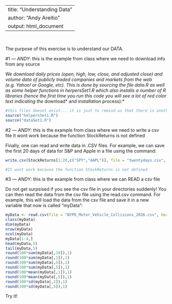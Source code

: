 
---
title: "Understanding Data"
author: "Andy Areitio"
output: html_document
---


<br>

The purpose of this exercise is to understand our DATA.

#1 --- *ANDY*: this is the example from class where  we need to download info from any source

*We download daily prices (open, high, low, close, and adjusted close) and volume data of publicly traded companies and markets from the web (e.g. Yahoo! or Google, etc). This is done by sourcing the file data.R as well as some helper functions in herpersSet1.R which also installs a number of R libraries (hence the first time you run this code you will see a lot of red color text indicating the *download* and *installation* process):*

```r
#this files doesnt exist... it is just to remind us that there is another way to access data!
source("helpersSet1.R")
source("dataSet1.R")
```

#2 --- *ANDY*: this is the example from class where  we need to write a csv file
It wont work because the function StockReturns is not defined


Finally, one can read and write data in .CSV files. For example, we can save the first 20 days of data for S&P and Apple in a file using the command:

```r
write.csv(StockReturns[1:20,c("SPY","AAPL")], file = "twentydays.csv", row.names = TRUE, col.names = TRUE)

#It wont work because the function StockReturns is not defined
```


#3 --- *ANDY*: this is the example from class where we can READ a csv file

Do not get surpsised if you see the csv file in your directories suddenly! You can then read the data from the csv file using the read.csv command. For example, this will load the data from the csv file and save it in a new variable that now is called "myData": 

```r
myData <- read.csv(file = "NYPD_Motor_Vehicle_Collisions_2016.csv", header = TRUE, sep=";")
class(myData)
dim(myData)
nrow(myData)
ncol(myData)
myData[1:4,]
head(myData,5)
tail(myData,5)
round(100*sum(myData[,10]),1)
round(100*sum(myData[,1]),1)
round(100*sum(myData[,5]),1)
round(100*sum(myData[,5]),1)
round(100*mean(myData[,1]),1)
round(100*mean(myData[,5]),1)
round(100*sd(myData[,1]),1)
round(100*sd(myData[,5]),1)

```

Try it!

